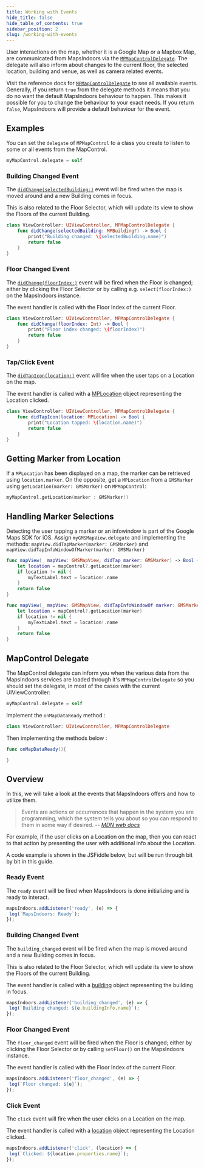 ```yaml
---
title: Working with Events
hide_title: false
hide_table_of_contents: true
sidebar_position: 2
slug: /working-with-events
---
```



<Tabs groupId="map-working-with-events">
<TabItem value="ios-v4" label="iOS v4" default>

User interactions on the map, whether it is a Google Map or a Mapbox Map, are communicated from MapsIndoors via the [`MPMapControlDelegate`](https://app.mapsindoors.com/mapsindoors/reference/ios/4.1.3/documentation/mapsindoors/mpmapcontroldelegate).
The delegate will also inform about changes to the current floor, the selected location, building and venue, as well as camera related events.

Visit the reference docs for [`MPMapControlDelegate`](https://app.mapsindoors.com/mapsindoors/reference/ios/4.1.3/documentation/mapsindoors/mpmapcontroldelegate) to see all available events. Generally, if you return `true` from the delegate methods it means that you do no want the default MapsIndoors behaviour to happen. This makes it possible for you to change the behaviour to your exact needs. If you return `false`, MapsIndoors will provide a default behaviour for the event.

## Examples

You can set the `delegate` of `MPMapControl` to a class you create to listen to some or all events from the MapControl.

```swift
myMapControl.delegate = self
```

### Building Changed Event

The [`didChange(selectedBuilding:)`](https://app.mapsindoors.com/mapsindoors/reference/ios/4.1.3/documentation/mapsindoors/mpmapcontroldelegate/didchange(selectedbuilding:)) event will be fired when the map is moved around and a new Building comes in focus.

This is also related to the Floor Selector, which will update its view to show the Floors of the current Building.

```swift
class ViewController: UIViewController, MPMapControlDelegate {
    func didChange(selectedBuilding: MPBuilding?) -> Bool {
        print("Building changed: \(selectedBuilding.name)")
        return false
    }
}
```

### Floor Changed Event

The [`didChange(floorIndex:)`](https://app.mapsindoors.com/mapsindoors/reference/ios/4.1.3/documentation/mapsindoors/mpmapcontroldelegate/didchange(floorindex:)) event will be fired when the Floor is changed; either by clicking the Floor Selector or by calling e.g. `select(floorIndex:)` on the MapsIndoors instance.

The event handler is called with the Floor Index of the current Floor.

```swift
class ViewController: UIViewController, MPMapControlDelegate {
    func didChange(floorIndex: Int) -> Bool {
        print("Floor index changed: \(floorIndex)")
        return false
    }
}
```

### Tap/Click Event

The [`didTapIcon(location:)`](https://app.mapsindoors.com/mapsindoors/reference/ios/4.1.3/documentation/mapsindoors/mpmapcontroldelegate/didtapicon(location:)) event will fire when the user taps on a Location on the map.

The event handler is called with a [MPLocation](https://app.mapsindoors.com/mapsindoors/reference/ios/4.1.3/documentation/mapsindoors/mplocation) object representing the Location clicked.

```swift
class ViewController: UIViewController, MPMapControlDelegate {
    func didTapIcon(location: MPLocation) -> Bool {
        print("Location tapped: \(location.name)")
        return false
    }
}
```

</TabItem>
<TabItem value="ios-v3" label="iOS v3">

## Getting Marker from Location

If a `MPLocation` has been displayed on a map, the marker can be retrieved using `location.marker`. On the opposite, get a `MPLocation` from a `GMSMarker` using `getLocation(marker: GMSMarker)` on `MPMapControl`:

```swift
myMapControl.getLocation(marker : GMSMarker!)
```

## Handling Marker Selections

Detecting the user tapping a marker or an infowindow is part of the Google Maps SDK for iOS. Assign `myGMSMapView.delegate` and implementing the methods: `mapView.didTapMarker(marker: GMSMarker)` and `mapView.didTapInfoWindowOfMarker(marker: GMSMarker)`

```swift
func mapView(_ mapView: GMSMapView, didTap marker: GMSMarker) -> Bool {
    let location = mapControl?.getLocation(marker)
    if location != nil {
        myTextLabel.text = location!.name
    }
    return false
}

func mapView(_ mapView: GMSMapView, didTapInfoWindowOf marker: GMSMarker) -> Bool {
    let location = mapControl?.getLocation(marker)
    if location != nil {
        myTextLabel.text = location!.name
    }
    return false
}
```

## MapControl Delegate
The MapControl delegate can inform you when the various data from the MapsIndoors services are loaded through it's `MPMapControlDelegate` so you should set the delegate, in most of the cases with the current UIViewController:

```swift
myMapControl.delegate = self
```

Implement the `onMapDataReady` method :

```swift
class ViewController: UIViewController, MPMapControlDelegate
```

Then implementing the methods below :

```swift
func onMapDataReady(){

}
```

</TabItem>
<TabItem value="web" label="Web v4">

## Overview

In this, we will take a look at the events that MapsIndoors offers and how to utilize them.

> Events are actions or occurrences that happen in the system you are programming, which the system tells you about so you can respond to them in some way if desired.
>-- <cite>[MDN web docs](https://developer.mozilla.org/en-US/docs/Learn/JavaScript/Building_blocks/Events)</cite>

For example, if the user clicks on a Location on the map, then you can react to that action by presenting the user with additional info about the Location.

A code example is shown in the JSFiddle below, but will be run through bit by bit in this guide.

<script async src="//jsfiddle.net/mapspeople/gex62wzn/embed/html,result/"></script>

### Ready Event

The `ready` event will be fired when MapsIndoors is done initializing and is ready to interact.

```javascript
mapsIndoors.addListener('ready', (e) => {
 log(`MapsIndoors: Ready`);
});
```

### Building Changed Event

The `building_changed` event will be fired when the map is moved around and a new Building comes in focus.

This is also related to the Floor Selector, which will update its view to show the Floors of the current Building.

The event handler is called with a [building](https://app.mapsindoors.com/mapsindoors/js/sdk/latest/docs/global.html#Building) object representing the building in focus.

```javascript
mapsIndoors.addListener('building_changed', (e) => {
 log(`Building changed: ${e.buildingInfo.name}`);
});
```

### Floor Changed Event

The `floor_changed` event will be fired when the Floor is changed; either by clicking the Floor Selector or by calling `setFloor()` on the MapsIndoors instance.

The event handler is called with the Floor Index of the current Floor.

```javascript
mapsIndoors.addListener('floor_changed', (e) => {
 log(`Floor changed: ${e}`);
});
```

### Click Event

The `click` event will fire when the user clicks on a Location on the map.

The event handler is called with a [location](https://app.mapsindoors.com/mapsindoors/js/sdk/latest/docs/global.html#Location) object representing the Location clicked.

```javascript
mapsIndoors.addListener('click', (location) => {
 log(`Clicked: ${location.properties.name}`);
});
```

</TabItem>
</Tabs>
